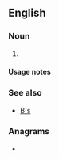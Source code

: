 {{also|.bs|b's|B's|bs|Bs|BS|B.S.|B. S.|␈|฿s|฿'s}}
==English==

===Noun===
{{head|en|noun form|head=[[b]][['s]]}}

# {{plural of|en|b}}

====Usage notes====
{{U:en:plurals of letters}}

===See also===
* [[B's]]

===Anagrams===
* {{anagrams|en|a=bs|SB|s/b|sb}}